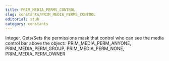 ```yaml
---
title: PRIM_MEDIA_PERMS_CONTROL
slug: constants/PRIM_MEDIA_PERMS_CONTROL
editorial: stub
category: constants
---
```


<LSLConstant
	name="PRIM_MEDIA_PERMS_CONTROL"
	type="integer"
	value="14"
/>

Integer. Gets/Sets the permissions mask that control who can see the media control bar above the object:: PRIM_MEDIA_PERM_ANYONE, PRIM_MEDIA_PERM_GROUP, PRIM_MEDIA_PERM_NONE, PRIM_MEDIA_PERM_OWNER
